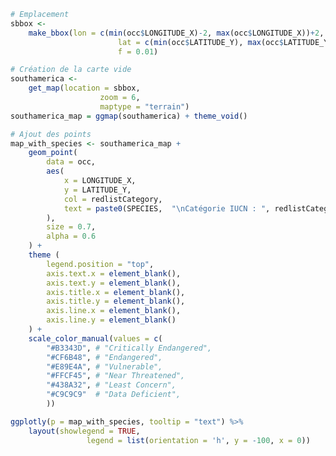 ```r
# Emplacement
sbbox <-
	make_bbox(lon = c(min(occ$LONGITUDE_X)-2, max(occ$LONGITUDE_X))+2,
						lat = c(min(occ$LATITUDE_Y), max(occ$LATITUDE_Y)),
						f = 0.01)

# Création de la carte vide
southamerica <-
	get_map(location = sbbox,
					zoom = 6,
					maptype = "terrain")
southamerica_map = ggmap(southamerica) + theme_void()

# Ajout des points
map_with_species <- southamerica_map +
	geom_point(
		data = occ,
		aes(
			x = LONGITUDE_X,
			y = LATITUDE_Y,
			col = redlistCategory,
			text = paste0(SPECIES,  "\nCatégorie IUCN : ", redlistCategory)
		),
		size = 0.7,
		alpha = 0.6
	) +
	theme (
		legend.position = "top",
		axis.text.x = element_blank(),
		axis.text.y = element_blank(),
		axis.title.x = element_blank(),
		axis.title.y = element_blank(),
		axis.line.x = element_blank(),
		axis.line.y = element_blank()
	) +
	scale_color_manual(values = c(
		"#B3343D", # "Critically Endangered",
		"#CF6B48", # "Endangered",
		"#E89E4A", # "Vulnerable",
		"#FFCF45", # "Near Threatened",
		"#438A32", # "Least Concern",
		"#C9C9C9"  # "Data Deficient",
		))

ggplotly(p = map_with_species, tooltip = "text") %>% 
	layout(showlegend = TRUE, 
				 legend = list(orientation = 'h', y = -100, x = 0))
```
